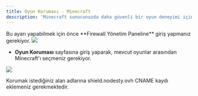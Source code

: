 ```yaml
---
title: Oyun Koruması - Minecraft
description: 'Minecraft sunucunuzda daha güvenli bir oyun deneyimi için özel Oyun Koruması ayarlarını yapılandırabilirsiniz. Bu sayede, sunucunuzda istenmeyen saldırılara karşı etkili bir koruma sağlayabilirsiniz.'
---
```


<Card title="Uyarı!" icon="circle-exclamation" href="/firewall/introduction" color="#CC0000">
  Bu ayarı yapabilmek için önce **Firewall Yönetim Paneline** giriş yapmanız gerekiyor.
</Card>

<Frame>
  <img src="/images/game-protection/minecraft-1.png" />
</Frame>

- **Oyun Koruması** sayfasına giriş yaparak, mevcut oyunlar arasından Minecraft'ı seçmeniz gerekiyor.

<Frame>
  <img src="/images/game-protection/minecraft-2.png" />
</Frame>

<Warning>Korumak istediğiniz alan adlarına shield.nodesty.ovh CNAME kaydı eklemeniz gerekmektedir.</Warning>
